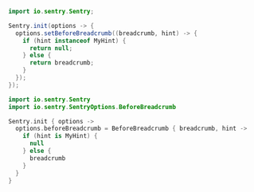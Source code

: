 ```java {tabTitle: Java}
import io.sentry.Sentry;

Sentry.init(options -> {
  options.setBeforeBreadcrumb((breadcrumb, hint) -> {
    if (hint instanceof MyHint) {
      return null;
    } else {
      return breadcrumb;
    }
  });
});
```

```kotlin {tabTitle: Kotlin}
import io.sentry.Sentry
import io.sentry.SentryOptions.BeforeBreadcrumb

Sentry.init { options ->
  options.beforeBreadcrumb = BeforeBreadcrumb { breadcrumb, hint ->
    if (hint is MyHint) {
      null
    } else {
      breadcrumb
    }
  }
}
```
